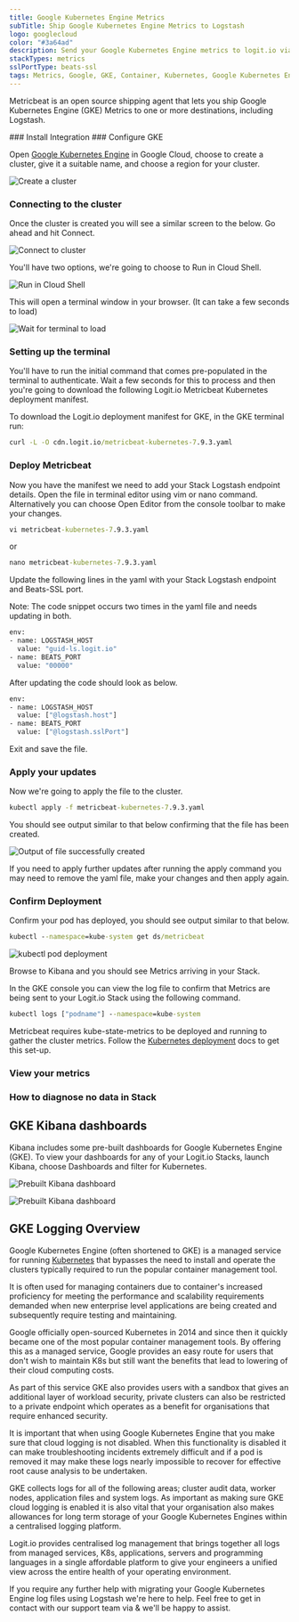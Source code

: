 ```yaml
---
title: Google Kubernetes Engine Metrics
subTitle: Ship Google Kubernetes Engine Metrics to Logstash
logo: googlecloud
color: "#3a64ad"
description: Send your Google Kubernetes Engine metrics to logit.io via logstash using the instructions below and begin searching your data
stackTypes: metrics
sslPortType: beats-ssl
tags: Metrics, Google, GKE, Container, Kubernetes, Google Kubernetes Engine, Google Cloud, Cloud Metrics, Gke
---
```


Metricbeat is an open source shipping agent that lets you ship Google 
Kubernetes Engine (GKE) Metrics to one or more destinations, including Logstash.

<Steps>
  ### Install Integration
  <InstallIntegration/>
  ### Configure GKE

  Open [Google Kubernetes Engine](https://console.cloud.google.com/kubernetes/) in Google Cloud, choose to create a cluster, give it a suitable name, and choose a region for your cluster.

  ![Create a cluster](@/images/integrations/gke/step-one.png)

  ### Connecting to the cluster

  Once the cluster is created you will see a similar screen to the below. Go ahead and hit Connect.

  ![Connect to cluster](@/images/integrations/gke/step-two.png)      

  You'll have two options, we're going to choose to Run in Cloud Shell.

  ![Run in Cloud Shell](@/images/integrations/gke/step-three.png)

  This will open a terminal window in your browser. (It can take a few seconds to load)

  ![Wait for terminal to load](@/images/integrations/gke/step-four.png)

  ### Setting up the terminal

  You'll have to run the initial command that comes pre-populated in the terminal to authenticate. 
  Wait a few seconds for this to process and then you're going to download the following 
  Logit.io Metricbeat Kubernetes deployment manifest.

  To download the Logit.io deployment manifest for GKE, in the GKE terminal run:

  ```cmd copy
  curl -L -O cdn.logit.io/metricbeat-kubernetes-7.9.3.yaml
  ```

  ### Deploy Metricbeat

  Now you have the manifest we need to add your Stack Logstash endpoint details. 
  Open the file in terminal editor using vim or nano command. Alternatively you can choose 
  Open Editor from the console toolbar to make your changes.

  ```cmd copy
  vi metricbeat-kubernetes-7.9.3.yaml
  ```
  
  or

  ```cmd copy
  nano metricbeat-kubernetes-7.9.3.yaml
  ```

  Update the following lines in the yaml with your Stack Logstash endpoint and Beats-SSL port.
  
  <Callout type="info">
    Note: The code snippet occurs two times in the yaml file and needs updating in both.
  </Callout>

  ```cmd copy
  env:
  - name: LOGSTASH_HOST
    value: "guid-ls.logit.io"
  - name: BEATS_PORT
    value: "00000"
  ```

  After updating the code should look as below.

  ```cmd copy
  env:
  - name: LOGSTASH_HOST
    value: ["@logstash.host"]
  - name: BEATS_PORT
    value: ["@logstash.sslPort"]
  ```

  Exit and save the file.

  ### Apply your updates

  Now we're going to apply the file to the cluster.

  ```cmd copy
  kubectl apply -f metricbeat-kubernetes-7.9.3.yaml
  ```

  You should see output similar to that below confirming that the file has been created.

  ![Output of file successfully created](@/images/integrations/gke/step-five.png)

  <Callout type="info">
    If you need to apply further updates after running the apply command you may need to remove the yaml file, make your changes and then apply again.
  </Callout>

  ### Confirm Deployment

  Confirm your pod has deployed, you should see output similar to that below.

  ```cmd copy
  kubectl --namespace=kube-system get ds/metricbeat
  ```
  ![kubectl pod deployment](@/images/integrations/gke/step-seven.png)

  Browse to Kibana and you should see Metrics arriving in your Stack.

  In the GKE console you can view the log file to confirm that Metrics are being sent to your Logit.io Stack 
  using the following command.

  ```cmd copy
  kubectl logs ["podname"] --namespace=kube-system
  ```

  Metricbeat requires kube-state-metrics to be deployed and running to gather the cluster metrics. 
  Follow the [Kubernetes deployment](https://github.com/kubernetes/kube-state-metrics#kubernetes-deployment) docs to get this set-up.

  ### View your metrics
  <LaunchStack stackType="metrics" source="gke" utmMedium="metrics" utmCampaign="gke" />

  ### How to diagnose no data in Stack

  <DiagnoseNoData />
</Steps>

## GKE Kibana dashboards

Kibana includes some pre-built dashboards for Google Kubernetes Engine (GKE). To view your dashboards for 
any of your Logit.io Stacks, launch Kibana, choose Dashboards and filter for Kubernetes.

![Prebuilt Kibana dashboard](@/images/integrations/gke/gke-dashboard-one.png)

![Prebuilt Kibana dashboard](@/images/integrations/gke/gke-dashboard-two.png)

## GKE Logging Overview

Google Kubernetes Engine (often shortened to GKE) is a managed service for running 
[Kubernetes](/integrations/log-management/containerisation/kubernetes) 
that bypasses the need to install and operate the clusters typically required to run the popular container management tool.

It is often used for managing containers due to container's increased proficiency for meeting the 
performance and scalability requirements demanded when new enterprise level applications are 
being created and subsequently require testing and maintaining.

Google officially open-sourced Kubernetes in 2014 and since then it quickly became one of the most 
popular container management tools. By offering this as a managed service, Google provides an easy 
route for users that don't wish to maintain K8s but still want the benefits that lead to lowering 
of their cloud computing costs.

As part of this service GKE also provides users with a sandbox that gives an additional layer of 
workload security, private clusters can also be restricted to a private endpoint which operates 
as a benefit for organisations that require enhanced security.

It is important that when using Google Kubernetes Engine that you make sure that cloud logging 
is not disabled. When this functionality is disabled it can make troubleshooting incidents 
extremely difficult and if a pod is removed it may make these logs nearly impossible to recover 
for effective root cause analysis to be undertaken.

GKE collects logs for all of the following areas; cluster audit data, worker nodes, application files and system logs.
As important as making sure GKE cloud logging is enabled it is also vital that your 
organisation also makes allowances for long term storage of your Google Kubernetes Engines 
within a centralised logging platform.

Logit.io provides centralised log management that brings together all logs from managed services, 
K8s, applications, servers and programming languages in a single affordable platform to give 
your engineers a unified view across the entire health of your operating environment.

If you require any further help with migrating your Google Kubernetes Engine log files 
using Logstash we're here to help. Feel free to get in contact with our support team via <IntercomButton text="live chat" /> & we'll be happy to assist.